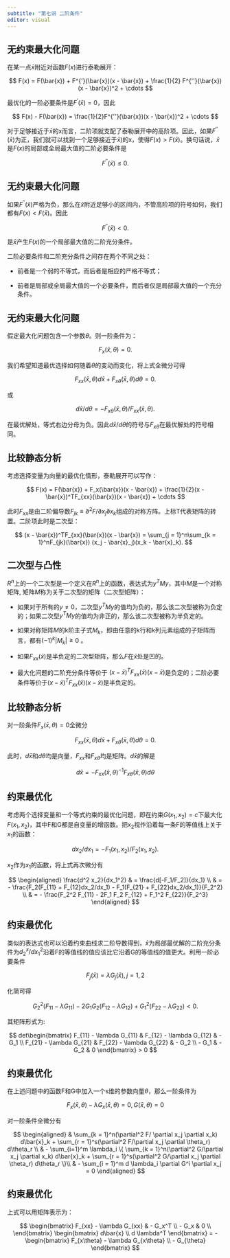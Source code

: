 ```yaml
---
subtitle: "第七讲 二阶条件"
editor: visual
---
```


## 无约束最大化问题

在某一点$\bar{x}$附近对函数$F(x)$进行泰勒展开：

$$
F(x) = F(\bar{x}) + F^{'}(\bar{x})(x - \bar{x}) + \frac{1}{2} F^{''}(\bar{x})(x - \bar{x})^2 + \cdots
$$

最优化的一阶必要条件是$F^{'}(\bar{x}) = 0$，因此

$$
F(x) - F(\bar{x}) = \frac{1}{2}F^{''}(\bar{x})(x - \bar{x})^2 + \cdots
$$

对于足够接近于$\bar{x}$的x而言，二阶项就支配了泰勒展开中的高阶项。因此，如果$F^{''}(\bar{x})$为正，我们就可以找到一个足够接近于$\bar{x})$的x，使得$F(x) > F(\bar{x})$。换句话说，$\bar{x}$是$F(x)$的局部或全局最大值的二阶必要条件是

$$
F^{''}(\bar{x}) \leq 0.
$$

## 无约束最大化问题

如果$F^{''}(\bar{x})$严格为负，那么在$\bar{x}$附近足够小的区间内，不管高阶项的符号如何，我们都有$F(x) < F(\bar{x})$。因此

$$
F^{''}(\bar{x}) < 0.
$$

是$\bar{x}$产生$F(x)$的一个局部最大值的二阶充分条件。

二阶必要条件和二阶充分条件之间存在两个不同之处：

- 前者是一个弱的不等式，而后者是相应的严格不等式；

- 前者是局部或全局最大值的一个必要条件，而后者仅是局部最大值的一个充分条件。

## 无约束最大化问题

假定最大化问题包含一个参数$\theta$。则一阶条件为：

$$
F_x(\bar{x}, \theta) = 0.
$$

我们希望知道最优选择如何随着$\theta$的变动而变化，将上式全微分可得

$$
F_{xx}(\bar{x}, \theta) d\bar{x} + F_{x\theta}(\bar{x}, \theta) d\theta = 0.
$$

或

$$
d\bar{x}/d\theta = - F_{x\theta}(\bar{x}, \theta)/F_{xx}(\bar{x}, \theta).
$$

在最优解处，等式右边分母为负。因此$d\bar{x}/d\theta$的符号与$F_{x\theta}$在最优解处的符号相同。

## 比较静态分析

考虑选择变量为向量的最优化情形，泰勒展开可以写作：

$$
F(x) = F(\bar{x}) + F_x(\bar{x})(x - \bar{x}) + \frac{1}{2}(x - \bar{x})^TF_{xx}(\bar{x})(x - \bar{x}) + \cdots
$$

此时$F_{xx}$是由二阶偏导数$F_{jk} \equiv \partial^2F/\partial x_j \partial x_k$组成的对称方阵。上标T代表矩阵的转置。二阶项此时是二次型：

$$
(x - \bar{x})^TF_{xx}(\bar{x})(x - \bar{x}) = \sum_{j = 1}^n\sum_{k = 1}^nF_{jk}(\bar{x}) (x_j - \bar{x}_j)(x_k - \bar{x}_k).
$$

## 二次型与凸性

$R^n$上的一个二次型是一个定义在$R^n$上的函数，表达式为$y^TMy$，其中$M$是一个对称矩阵, 矩阵$M$称为关于二次型的矩阵（二次型矩阵）：

- 如果对于所有的$y \neq 0$，二次型$y^TMy$的值均为负的，那么该二次型被称为负定的；如果二次型$y^TMy$的值均为非正的，那么该二次型被称为半负定的。

- 如果对称矩阵$M$的k阶主子式$M_k$，即由任意的k行和k列元素组成的子矩阵而言，都有$(-1)^k|M_k| \geq 0$ 。

- 如果$F_{xx}(\bar{x})$是半负定的二次型矩阵，那么$F$在$\bar{x}$处是凹的。

- 最大化问题的二阶充分条件等价于 $(x - \bar{x})^TF_{xx}(\bar{x})(x - \bar{x})$是负定的；二阶必要条件等价于$(x - \bar{x})^TF_{xx}(\bar{x})(x - \bar{x})$是半负定的。

## 比较静态分析

对一阶条件$F_{x}(\bar{x}, \theta) = 0$全微分

$$
F_{xx}(\bar{x}, \theta) d\bar{x} + F_{x\theta}(\bar{x}, \theta) d\theta = 0.
$$

此时，$d \bar{x}$和$d \theta$均是向量，$F_{xx}$和$F_{x \theta}$均是矩阵。$d \bar{x}$的解是

$$
d\bar{x} = - F_{xx}(\bar{x}, \theta)^{-1}F_{x\theta}(\bar{x}, \theta)d\theta
$$

## 约束最优化

考虑两个选择变量和一个等式约束的最优化问题，即在约束$G(x_1, x_2) = c$下最大化$F(x_1, x_2)$，其中F和G都是自变量的增函数。把$x_2$视作沿着每一条F的等值线上关于$x_1$的函数：

$$
dx_2/dx_1 = - F_1(x_1, x_2)/F_2(x_1, x_2).
$$

$x_2$作为$x_1$的函数，将上式再次微分有

$$
\begin{aligned}
    \frac{d^2 x_2}{dx_1^2}
    & = \frac{d[-F_1/F_2]}{dx_1} \\
    & = - \frac{F_2(F_{11} + F_{12}dx_2/dx_1) - F_1(F_{21} + F_{22}dx_2/dx_1)}{F_2^2} \\
    & = - \frac{F_2^2 F_{11} - 2F_1 F_2 F_{12} + F_1^2 F_{22}}{F_2^3}
\end{aligned}
$$

## 约束最优化

类似的表达式也可以沿着约束曲线求二阶导数得到，$\bar{x}$为局部最优解的二阶充分条件为$d^x_2/dx_1^2$沿着F的等值线的值应该比它沿着G的等值线的值更大。利用一阶必要条件

$$
F_j(\bar{x}) = \lambda G_j(\bar{x}), j = 1, 2
$$

化简可得

$$
G_2^2(F_{11} - \lambda G_{11}) - 2G_1 G_2 (F_{12} - \lambda G_{12}) + G_1^2(F_{22} - \lambda G_{22}) < 0.
$$

其矩阵形式为:

$$
det\begin{bmatrix}
    F_{11} - \lambda G_{11} & F_{12} - \lambda G_{12} & - G_1 \\
    F_{21} - \lambda G_{21} & F_{22} - \lambda G_{22} & - G_2 \\
    - G_1 & - G_2 & 0
\end{bmatrix} > 0
$$

## 约束最优化

在上述问题中的函数F和G中加入一个s维的参数向量$\theta$，那么一阶条件为

$$
F_{x}(\bar{x},\theta) - \lambda G_{x}(\bar{x}, \theta) = 0,  G(\bar{x}, \theta) = 0
$$

对一阶条件全微分有

$$
\begin{aligned}
    & \sum_{k = 1}^n(\partial^2 F/ \partial x_j \partial x_k) d\bar{x}_k +
     \sum_{r = 1}^s(\partial^2 F/\partial x_j \partial \theta_r) d\theta_r \\
     & - \sum_{i=1}^m \lambda_i
     \{
     \sum_{k = 1}^n(\partial^2 G/\partial x_j \partial x_k) d\bar{x}_k +
     \sum_{r = 1}^s(\partial^2 G/\partial x_j \partial \theta_r) d\theta_r
     \}\\
     & - \sum_{i = 1}^m d \lambda_i \partial G^i \partial x_j = 0
\end{aligned}
$$

## 约束最优化

上式可以用矩阵表示为：

$$
\begin{bmatrix}
    F_{xx} - \lambda G_{xx} & - G_x^T \\
    - G_x & 0 \\
\end{bmatrix}
\begin{bmatrix}
    d\bar{x} \\
    d \lambda^T
\end{bmatrix} =
- \begin{bmatrix}
    F_{x\theta} - \lambda G_{x\theta} \\
    - G_{\theta}
\end{bmatrix}
$$